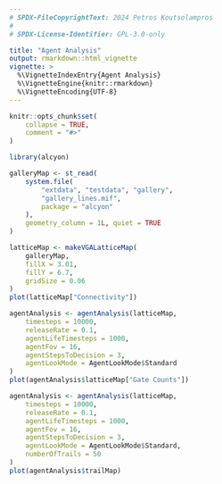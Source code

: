 ```yaml
---
# SPDX-FileCopyrightText: 2024 Petros Koutsolampros
#
# SPDX-License-Identifier: GPL-3.0-only

title: "Agent Analysis"
output: rmarkdown::html_vignette
vignette: >
  %\VignetteIndexEntry{Agent Analysis}
  %\VignetteEngine{knitr::rmarkdown}
  %\VignetteEncoding{UTF-8}
---
```


```r
knitr::opts_chunk$set(
    collapse = TRUE,
    comment = "#>"
)
```

```r
library(alcyon)

galleryMap <- st_read(
    system.file(
        "extdata", "testdata", "gallery",
        "gallery_lines.mif",
        package = "alcyon"
    ),
    geometry_column = 1L, quiet = TRUE
)
```

```r
latticeMap <- makeVGALatticeMap(
    galleryMap,
    fillX = 3.01,
    fillY = 6.7,
    gridSize = 0.06
)
plot(latticeMap["Connectivity"])
```

```r
agentAnalysis <- agentAnalysis(latticeMap,
    timesteps = 10000,
    releaseRate = 0.1,
    agentLifeTimesteps = 1000,
    agentFov = 16,
    agentStepsToDecision = 3,
    agentLookMode = AgentLookMode$Standard
)
plot(agentAnalysis$latticeMap["Gate Counts"])
```

```r
agentAnalysis <- agentAnalysis(latticeMap,
    timesteps = 10000,
    releaseRate = 0.1,
    agentLifeTimesteps = 1000,
    agentFov = 16,
    agentStepsToDecision = 3,
    agentLookMode = AgentLookMode$Standard,
    numberOfTrails = 50
)
plot(agentAnalysis$trailMap)
```
